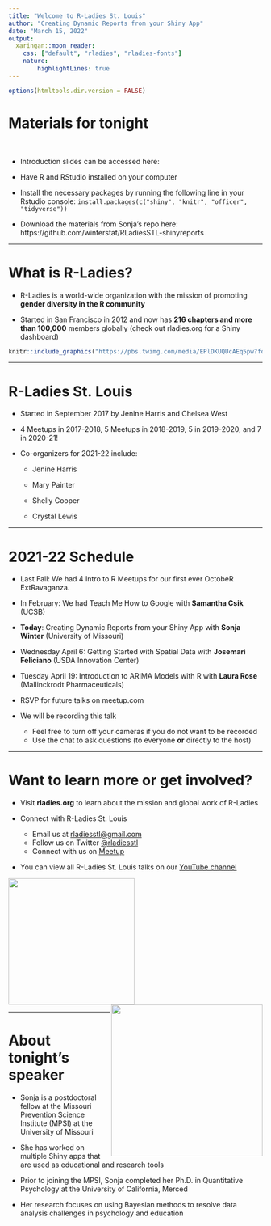 ---
title: "Welcome to R-Ladies St. Louis"
author: "Creating Dynamic Reports from your Shiny App"
date: "March 15, 2022"
output:
  xaringan::moon_reader:
    css: ["default", "rladies", "rladies-fonts"]
    nature: 
        highlightLines: true
---

```{r setup, include=FALSE}
options(htmltools.dir.version = FALSE)
```

# Materials for tonight 

<br>

- Introduction slides can be accessed here: 

- Have R and RStudio installed on your computer

- Install the necessary packages by running the following line in your Rstudio console: `install.packages(c("shiny", "knitr", "officer", "tidyverse"))`

- Download the materials from Sonja's repo here: https://github.com/winterstat/RLadiesSTL-shinyreports

---

# What is R-Ladies?

- R-Ladies is a world-wide organization with the mission of promoting **gender diversity in the R community**  

- Started in San Francisco in 2012 and now has **216 chapters and more than 100,000** members globally (check out rladies.org for a Shiny dashboard)

```{r, echo=FALSE, fig.align="center", out.width='70%'}
knitr::include_graphics("https://pbs.twimg.com/media/EPlDKUQUcAEq5pw?format=jpg&name=small")

```

---

# R-Ladies St. Louis 

* Started in September 2017 by Jenine Harris and Chelsea West 

* 4 Meetups in 2017-2018, 5 Meetups in 2018-2019, 5 in 2019-2020, and 7 in 2020-21!

* Co-organizers for 2021-22 include:

  - Jenine Harris 
    
  - Mary Painter  
    
  - Shelly Cooper 
    
  - Crystal Lewis
  
---
  
# 2021-22 Schedule

  - Last Fall: We had 4 Intro to R Meetups for our first ever OctobeR ExtRavaganza. 
  
  - In February: We had Teach Me How to Google with **Samantha Csik** (UCSB)
  
  - **Today**: Creating Dynamic Reports from your Shiny App with **Sonja Winter** (University of Missouri)
  
  - Wednesday April 6: Getting Started with Spatial Data with **Josemari Feliciano** (USDA Innovation Center)
  
  - Tuesday April 19: Introduction to ARIMA Models with R with **Laura Rose** (Mallinckrodt Pharmaceuticals)
    
* RSVP for future talks on meetup.com

* We will be recording this talk
  
    - Feel free to turn off your cameras if you do not want to be recorded
    - Use the chat to ask questions (to everyone **or** directly to the host)

---

# Want to learn more or get involved?

- Visit **rladies.org** to learn about the mission and global work of R-Ladies 

- Connect with R-Ladies St. Louis 
    + Email us at <a href = "mailto:rladiesstl@gmail.com">rladiesstl@gmail.com</a> 
    + Follow us on Twitter <a href="https://twitter.com/RLadiesSTL">@rladiesstl</a>
    + Connect with us on <a href="https://www.meetup.com/R-Ladies-St-Louis/">Meetup</a>
    
- You can view all R-Ladies St. Louis talks on our [YouTube channel](https://www.youtube.com/channel/UCQ7DcXWJm3es06U7lGmBDkw)
    
<img src = "https://github.com/rladies/branding-materials/blob/main/logo/R-LadiesGlobal_RBG_online_LogoOnly.png?raw=true" width = 250/>
<img src = "https://media.giphy.com/media/3o7abBphHJngINCHio/giphy.gif" width = "300" align = "right"/>

---

# About tonight's speaker

- Sonja is a postdoctoral fellow at the Missouri Prevention Science Institute (MPSI) at the University of Missouri

-  She has worked on multiple Shiny apps that are used as educational and research tools

- Prior to joining the MPSI, Sonja completed her Ph.D. in Quantitative Psychology at the University of California, Merced

- Her research focuses on using Bayesian methods to resolve data analysis challenges in psychology and education



